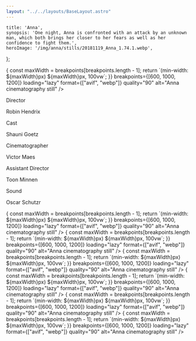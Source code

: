 ```yaml
---
layout: "../../layouts/BaseLayout.astro"
---
```

    title: 'Anna',
    synopsis: 'One night, Anna is confronted with an attack by an unknown man, which both brings her closer to her fears as well as her confidence to fight them.',
    heroImage: '/img/anna/stills/20181119_Anna_1.74.1.webp',
};

<ProjectHero title={meta.title} synopsis={meta.synopsis} heroImage={meta.heroImage} />

<section class="hero">    
    <div class="hero-content">
        <Picture
            src='/img/anna/stills/20181119_Anna_1.76.1.webp'
            sizes={(breakpoints) => {
                const maxWidth = breakpoints[breakpoints.length - 1];
                return `(min-width: ${maxWidth}px) ${maxWidth}px, 100vw`;
            }}
            breakpoints={[600, 1000, 1200]}
            loading="lazy"   
            format={["avif", "webp"]}
            quality="90"
            alt="Anna cinematography still"        
        />
    </div>
</section>

<section class="hero" >
    <div id="credits" class="hero-content grid grid-cols-2 gap-2 text-base-200">            
        <p class="text-right font-light">Director</p>
        <p class="text-left font-bold">Robin Hendrix</p>
        <p class="text-right font-light">Cast</p>
        <p class="text-left font-bold">Shauni Goetz</p>
        <p class="text-right font-light">Cinematographer</p>
        <p class="text-left font-bold">Victor Maes</p>
        <p class="text-right font-light">Assistant Director</p>
        <p class="text-left font-bold">Toon Minnen</p>
        <p class="text-right font-light">Sound</p>
        <p class="text-left font-bold">Oscar Schutzr</p>
    </div>  
</section>

<section class="hero">    
    <div class="hero-content flex-col">
        <Picture
            src='/img/anna/stills/20181119_Anna_1.77.1.webp'
            sizes={(breakpoints) => {
                const maxWidth = breakpoints[breakpoints.length - 1];
                return `(min-width: ${maxWidth}px) ${maxWidth}px, 100vw`;
            }}
            breakpoints={[600, 1000, 1200]}
            loading="lazy"   
            format={["avif", "webp"]}
            quality="90"
            alt="Anna cinematography still"        
        />
        <Picture
            src='/img/anna/stills/20181119_Anna_1.69.1.webp'
            sizes={(breakpoints) => {
                const maxWidth = breakpoints[breakpoints.length - 1];
                return `(min-width: ${maxWidth}px) ${maxWidth}px, 100vw`;
            }}
            breakpoints={[600, 1000, 1200]}
            loading="lazy"   
            format={["avif", "webp"]}
            quality="90"
            alt="Anna cinematography still"        
        />
        <Picture
            src='/img/anna/stills/20181119_Anna_1.70.1.webp'
            sizes={(breakpoints) => {
                const maxWidth = breakpoints[breakpoints.length - 1];
                return `(min-width: ${maxWidth}px) ${maxWidth}px, 100vw`;
            }}
            breakpoints={[600, 1000, 1200]}
            loading="lazy"   
            format={["avif", "webp"]}
            quality="90"
            alt="Anna cinematography still"        
        />
        <Picture
            src='/img/anna/stills/20181119_Anna_1.71.2.webp'
            sizes={(breakpoints) => {
                const maxWidth = breakpoints[breakpoints.length - 1];
                return `(min-width: ${maxWidth}px) ${maxWidth}px, 100vw`;
            }}
            breakpoints={[600, 1000, 1200]}
            loading="lazy"   
            format={["avif", "webp"]}
            quality="90"
            alt="Anna cinematography still"        
        />
        <Picture
            src='/img/anna/stills/20181119_Anna_1.78.1.webp'
            sizes={(breakpoints) => {
                const maxWidth = breakpoints[breakpoints.length - 1];
                return `(min-width: ${maxWidth}px) ${maxWidth}px, 100vw`;
            }}
            breakpoints={[600, 1000, 1200]}
            loading="lazy"   
            format={["avif", "webp"]}
            quality="90"
            alt="Anna cinematography still"        
        />
        <Picture
            src='/img/anna/stills/20181119_Anna_1.74.1.webp'
            sizes={(breakpoints) => {
                const maxWidth = breakpoints[breakpoints.length - 1];
                return `(min-width: ${maxWidth}px) ${maxWidth}px, 100vw`;
            }}
            breakpoints={[600, 1000, 1200]}
            loading="lazy"   
            format={["avif", "webp"]}
            quality="90"
            alt="Anna cinematography still"        
        />
    </div>
</section>